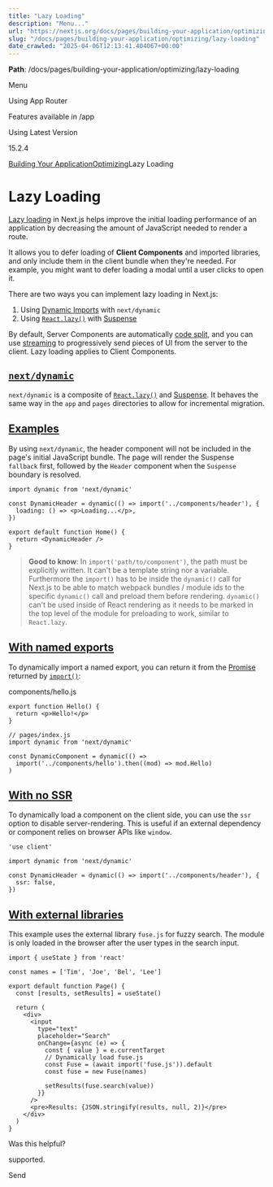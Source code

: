 ---
title: "Lazy Loading"
description: "Menu..."
url: "https://nextjs.org/docs/pages/building-your-application/optimizing/lazy-loading"
slug: "/docs/pages/building-your-application/optimizing/lazy-loading"
date_crawled: "2025-04-06T12:13:41.404067+00:00"
---

**Path**: /docs/pages/building-your-application/optimizing/lazy-loading

Menu

Using App Router

Features available in /app

Using Latest Version

15.2.4

[Building Your Application](/docs/pages/building-your-application)[Optimizing](/docs/pages/building-your-application/optimizing)Lazy Loading

# Lazy Loading

[Lazy loading](https://developer.mozilla.org/docs/Web/Performance/Lazy_loading) in Next.js helps improve the initial loading performance of an application by decreasing the amount of JavaScript needed to render a route.

It allows you to defer loading of **Client Components** and imported libraries, and only include them in the client bundle when they're needed. For example, you might want to defer loading a modal until a user clicks to open it.

There are two ways you can implement lazy loading in Next.js:

1. Using [Dynamic Imports](#nextdynamic) with `next/dynamic`
2. Using [`React.lazy()`](https://react.dev/reference/react/lazy) with [Suspense](https://react.dev/reference/react/Suspense)

By default, Server Components are automatically [code split](https://developer.mozilla.org/docs/Glossary/Code_splitting), and you can use [streaming](/docs/app/building-your-application/routing/loading-ui-and-streaming) to progressively send pieces of UI from the server to the client. Lazy loading applies to Client Components.

## [`next/dynamic`](#nextdynamic)

`next/dynamic` is a composite of [`React.lazy()`](https://react.dev/reference/react/lazy) and [Suspense](https://react.dev/reference/react/Suspense). It behaves the same way in the `app` and `pages` directories to allow for incremental migration.

## [Examples](#examples)

By using `next/dynamic`, the header component will not be included in the page's initial JavaScript bundle. The page will render the Suspense `fallback` first, followed by the `Header` component when the `Suspense` boundary is resolved.

```
import dynamic from 'next/dynamic'
 
const DynamicHeader = dynamic(() => import('../components/header'), {
  loading: () => <p>Loading...</p>,
})
 
export default function Home() {
  return <DynamicHeader />
}
```

> **Good to know**: In `import('path/to/component')`, the path must be explicitly written. It can't be a template string nor a variable. Furthermore the `import()` has to be inside the `dynamic()` call for Next.js to be able to match webpack bundles / module ids to the specific `dynamic()` call and preload them before rendering. `dynamic()` can't be used inside of React rendering as it needs to be marked in the top level of the module for preloading to work, similar to `React.lazy`.

## [With named exports](#with-named-exports)

To dynamically import a named export, you can return it from the [Promise](https://developer.mozilla.org/docs/Web/JavaScript/Reference/Global_Objects/Promise) returned by [`import()`](https://github.com/tc39/proposal-dynamic-import#example):

components/hello.js

```
export function Hello() {
  return <p>Hello!</p>
}
 
// pages/index.js
import dynamic from 'next/dynamic'
 
const DynamicComponent = dynamic(() =>
  import('../components/hello').then((mod) => mod.Hello)
)
```

## [With no SSR](#with-no-ssr)

To dynamically load a component on the client side, you can use the `ssr` option to disable server-rendering. This is useful if an external dependency or component relies on browser APIs like `window`.

```
'use client'
 
import dynamic from 'next/dynamic'
 
const DynamicHeader = dynamic(() => import('../components/header'), {
  ssr: false,
})
```

## [With external libraries](#with-external-libraries)

This example uses the external library `fuse.js` for fuzzy search. The module is only loaded in the browser after the user types in the search input.

```
import { useState } from 'react'
 
const names = ['Tim', 'Joe', 'Bel', 'Lee']
 
export default function Page() {
  const [results, setResults] = useState()
 
  return (
    <div>
      <input
        type="text"
        placeholder="Search"
        onChange={async (e) => {
          const { value } = e.currentTarget
          // Dynamically load fuse.js
          const Fuse = (await import('fuse.js')).default
          const fuse = new Fuse(names)
 
          setResults(fuse.search(value))
        }}
      />
      <pre>Results: {JSON.stringify(results, null, 2)}</pre>
    </div>
  )
}
```

Was this helpful?

supported.

Send